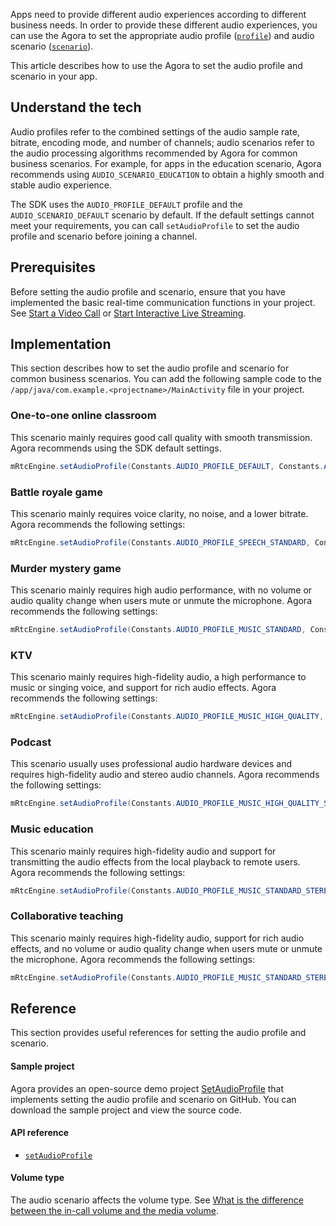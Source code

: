 <PlatformWrapper platform="android">

Apps need to provide different audio experiences according to different business needs. In order to provide these different audio experiences, you can use the Agora <Vg k="VSDK" /> to set the appropriate audio profile ([`profile`](https://api-ref.agora.io/en/video-sdk/android/3.x/enumio_1_1agora_1_1rtc_1_1_constants_1_1_audio_profile.html)) and audio scenario ([`scenario`](https://api-ref.agora.io/en/video-sdk/android/3.x/enumio_1_1agora_1_1rtc_1_1_constants_1_1_audio_scenario.html)).

This article describes how to use the Agora <Vg k="VSDK" /> to set the audio profile and scenario in your app.

## Understand the tech

Audio profiles refer to the combined settings of the audio sample rate, bitrate, encoding mode, and number of channels; audio scenarios refer to the audio processing algorithms recommended by Agora for common business scenarios. For example, for apps in the education scenario, Agora recommends using `AUDIO_SCENARIO_EDUCATION` to obtain a highly smooth and stable audio experience.

The SDK uses the `AUDIO_PROFILE_DEFAULT` profile and the `AUDIO_SCENARIO_DEFAULT` scenario by default. If the default settings cannot meet your requirements, you can call `setAudioProfile` to set the audio profile and scenario before joining a channel.

## Prerequisites

Before setting the audio profile and scenario, ensure that you have implemented the basic real-time communication functions in your project. See [Start a Video Call](/3.x/video-calling/quickstart-guide/get-started-sdk) or [Start Interactive Live Streaming](/en/3.x/interactive-live-streaming/quickstart-guide/start-video-streaming).

## Implementation

This section describes how to set the audio profile and scenario for common business scenarios. You can add the following sample code to the `/app/java/com.example.<projectname>/MainActivity` file in your project.

### One-to-one online classroom

This scenario mainly requires good call quality with smooth transmission. Agora recommends using the SDK default settings.

```java
mRtcEngine.setAudioProfile(Constants.AUDIO_PROFILE_DEFAULT, Constants.AUDIO_SCENARIO_DEFAULT);
```

### Battle royale game

This scenario mainly requires voice clarity, no noise, and a lower bitrate. Agora recommends the following settings:

```java
mRtcEngine.setAudioProfile(Constants.AUDIO_PROFILE_SPEECH_STANDARD, Constants.AUDIO_SCENARIO_CHATROOM_GAMING);
```

### Murder mystery game

This scenario mainly requires high audio performance, with no volume or audio quality change when users mute or unmute the microphone. Agora recommends the following settings:

```java
mRtcEngine.setAudioProfile(Constants.AUDIO_PROFILE_MUSIC_STANDARD, Constants.AUDIO_SCENARIO_CHATROOM_ENTERTAINMENT);
```

### KTV

This scenario mainly requires high-fidelity audio, a high performance to music or singing voice, and support for rich audio effects. Agora recommends the following settings:

```java
mRtcEngine.setAudioProfile(Constants.AUDIO_PROFILE_MUSIC_HIGH_QUALITY, Constants.AUDIO_SCENARIO_GAME_STREAMING);
```

### Podcast

This scenario usually uses professional audio hardware devices and requires high-fidelity audio and stereo audio channels. Agora recommends the following settings:

```java
mRtcEngine.setAudioProfile(Constants.AUDIO_PROFILE_MUSIC_HIGH_QUALITY_STEREO, Constants.AUDIO_SCENARIO_SHOWROOM);
```

### Music education

This scenario mainly requires high-fidelity audio and support for transmitting the audio effects from the local playback to remote users. Agora recommends the following settings:

```java
mRtcEngine.setAudioProfile(Constants.AUDIO_PROFILE_MUSIC_STANDARD_STEREO, Constants.AUDIO_SCENARIO_GAME_STREAMING);
```

### Collaborative teaching

This scenario mainly requires high-fidelity audio, support for rich audio effects, and no volume or audio quality change when users mute or unmute the microphone. Agora recommends the following settings:

```java
mRtcEngine.setAudioProfile(Constants.AUDIO_PROFILE_MUSIC_STANDARD_STEREO, Constants.AUDIO_SCENARIO_CHATROOM_ENTERTAINMENT);
```

## Reference

This section provides useful references for setting the audio profile and scenario.

#### Sample project

Agora provides an open-source demo project [SetAudioProfile](https://github.com/AgoraIO/API-Examples/blob/master/Android/APIExample/app/src/main/java/io/agora/api/example/examples/advanced/SetAudioProfile.java) that implements setting the audio profile and scenario on GitHub. You can download the sample project and view the source code.

#### API reference

- [`setAudioProfile`](https://api-ref.agora.io/en/video-sdk/android/3.x/classio_1_1agora_1_1rtc_1_1_rtc_engine.html#a34175b5e04c88d9dc6608b1f38c0275d)

#### Volume type

The audio scenario affects the volume type. See [What is the difference between the in-call volume and the media volume](https://docs.agora.io/en/help/integration-issues/system_volume).

</PlatformWrapper>